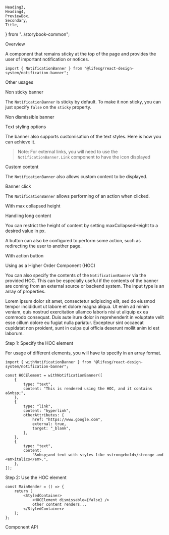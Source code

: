     Heading3,
    Heading4,
    PreviewBox,
    Secondary,
    Title,
} from "../storybook-common";

<Meta of={NotificationBannerStories} />

<Title>NotificationBanner</Title>

<Secondary>Overview</Secondary>

A component that remains sticky at the top of the page and provides the user of important notification or notices.

```tsx
import { NotificationBanner } from "@lifesg/react-design-system/notification-banner";
```

<Canvas of={NotificationBannerStories.Default} />

<Secondary>Other usages</Secondary>

<Heading3>Non sticky banner</Heading3>

The `NotificationBanner` is sticky by default. To make it non sticky, you can just specify `false` on the `sticky`
property.

<Canvas of={NotificationBannerStories.NonSticky} />

<Heading3>Non dismissible banner</Heading3>

<Canvas of={NotificationBannerStories.NonDismissible} />

<Heading3>Text styling options</Heading3>

The banner also supports customisation of the text styles. Here is how you can achieve it.

> Note: For external links, you will need to use the `NotificationBanner.Link` component to have the icon displayed

<Canvas of={NotificationBannerStories.TextStylingOptions} />

<Heading3>Custom content</Heading3>

The `NotificationBanner` also allows custom content to be displayed.

<Canvas of={NotificationBannerStories.CustomContent} />

<Heading3>Banner click</Heading3>

The `NotificationBanner` allows performing of an action when clicked.

<Canvas of={NotificationBannerStories.ClickableBanner} />

<Heading3>With max collapsed height</Heading3>

Handling long content

You can restrict the height of content by setting maxCollapsedHeight to a
desired value in px.

A button can also be configured to perform some action,
such as redirecting the user to another page.

<Canvas of={NotificationBannerStories.WithMaxCollapsedHeight} />

<Heading3>With action button</Heading3>

<Canvas of={NotificationBannerStories.WithActionButton} />

<Secondary>Using as a Higher Order Component (HOC)</Secondary>

You can also specify the contents of the `NotificationBanner` via the provided
HOC. This can be especially useful if the contents of the banner are coming
from an external source or backend system. The input type is an array of
properties.

<Unstyled>
    <PreviewBox>
        <div
            style={{
                position: "relative",
                paddingTop: "1.5rem",
            }}
        >
            <HOCElement dismissible={false} />
            <StyledContent>
                <Text.Body paragraph>
                    Lorem ipsum dolor sit amet, consectetur adipiscing elit, sed
                    do eiusmod tempor incididunt ut labore et dolore magna
                    aliqua. Ut enim ad minim veniam, quis nostrud exercitation
                    ullamco laboris nisi ut aliquip ex ea commodo consequat.
                    Duis aute irure dolor in reprehenderit in voluptate velit
                    esse cillum dolore eu fugiat nulla pariatur. Excepteur sint
                    occaecat cupidatat non proident, sunt in culpa qui officia
                    deserunt mollit anim id est laborum.
                </Text.Body>
            </StyledContent>
        </div>
    </PreviewBox>
</Unstyled>

<Heading4>Step 1: Specify the HOC element</Heading4>

For usage of different elements, you will have to specify in an array format.

```tsx
import { withNotificationBanner } from "@lifesg/react-design-system/notification-banner";

const HOCElement = withNotificationBanner([
    {
        type: "text",
        content: "This is rendered using the HOC, and it contains a&nbsp;",
    },
    {
        type: "link",
        content: "hyperlink",
        otherAttributes: {
            href: "https://www.google.com",
            external: true,
            target: "_blank",
        },
    },
    {
        type: "text",
        content:
            "&nbsp;and text with styles like <strong>bold</strong> and <em>italics</em>.",
    },
]);
```

<Heading4>Step 2: Use the HOC element</Heading4>

```tsx
const MainRender = () => {
    return (
        <StyledContainer>
            <HOCElement dismissable={false} />
            other content renders...
        </StyledContainer>
    );
};
```

<Secondary>Component API</Secondary>

<PropsTable />
